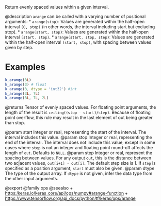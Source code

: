 Return evenly spaced values within a given interval.

@description
`arange` can be called with a varying number of positional arguments:
* `arange(stop)`: Values are generated within the half-open interval
    `[0, stop)` (in other words, the interval including start but excluding
    stop).
* `arange(start, stop)`: Values are generated within the half-open interval
    `[start, stop)`.
* `arange(start, stop, step)`: Values are generated within the half-open
    interval `[start, stop)`, with spacing between values given by step.

# Examples
```r
k_arange(3L)
k_arange(3) # float
k_arange(3, dtype = 'int32') #int
k_arange(3L, 7L)
k_arange(3L, 7L, 2L)
```

@returns
Tensor of evenly spaced values.
For floating point arguments, the length of the result is
`ceiling((stop - start)/step)`. Because of floating point overflow, this
rule may result in the last element of out being greater than stop.

@param start Integer or real, representing the start of the interval. The
    interval includes this value.
@param stop Integer or real, representing the end of the interval. The
    interval does not include this value, except in some cases where
    `step` is not an integer and floating point round-off affects the
    length of `out`. Defaults to `NULL`.
@param step Integer or real, represent the spacing between values. For any
    output `out`, this is the distance between two adjacent values,
    `out[i+1] - out[i]`. The default step size is 1. If `step` is
    specified as a position argument, `start` must also be given.
@param dtype The type of the output array. If `dtype` is not given, infer the
    data type from the other input arguments.

@export
@family ops
@seealso
+ <https:/keras.io/keras_core/api/ops/numpy#arange-function>
+ <https://www.tensorflow.org/api_docs/python/tf/keras/ops/arange>

